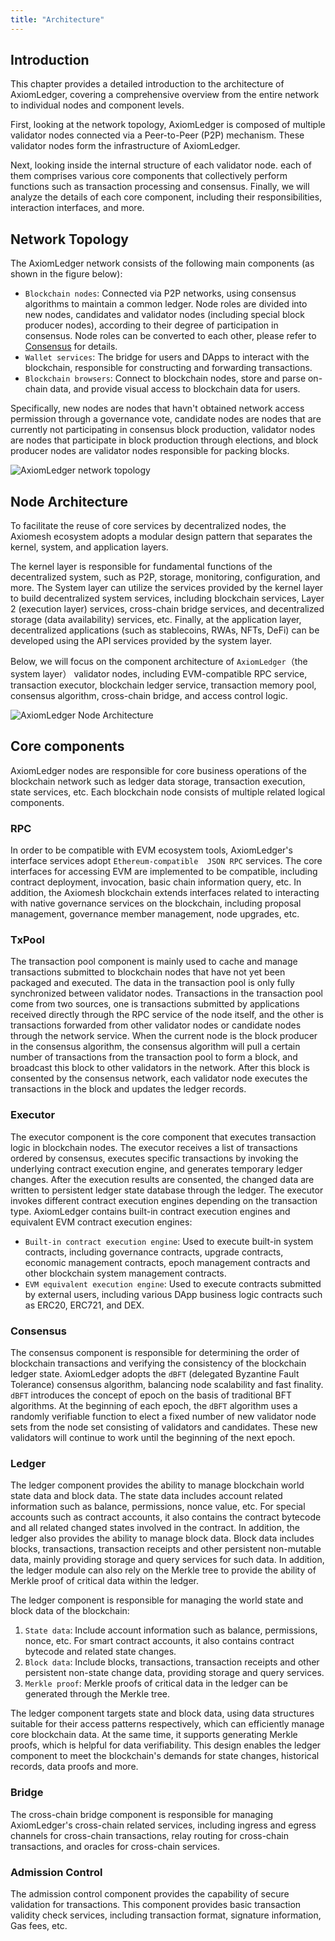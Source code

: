 ```yaml
---
title: "Architecture"
---
```


## Introduction

This chapter provides a detailed introduction to the architecture of AxiomLedger, covering a comprehensive overview from the entire network to individual nodes and component levels.

First, looking at the network topology, AxiomLedger is composed of multiple validator nodes connected via a Peer-to-Peer (P2P) mechanism. These validator nodes form the infrastructure of AxiomLedger.

Next, looking inside the internal structure of each validator node. each of them comprises various core components that collectively perform functions such as transaction processing and consensus.
Finally, we will analyze the details of each core component, including their responsibilities, interaction interfaces, and more.

## Network Topology

The AxiomLedger network consists of the following main components (as shown in the figure below):

- `Blockchain nodes`: Connected via P2P networks, using consensus algorithms to maintain a common ledger. 
Node roles are divided into new nodes, candidates and validator nodes (including special block producer nodes), according to their degree of 
participation in consensus. Node roles can be converted to each other, please refer to [Consensus](/en/documentation/system-design/consensus) for details.
- `Wallet services`: The bridge for users and DApps to interact with the blockchain, responsible for constructing and 
forwarding transactions.
- `Blockchain browsers`: Connect to blockchain nodes, store and parse on-chain data, and provide visual access to blockchain data for users. 

Specifically, new nodes are nodes that havn't obtained network access permission through a governance vote, candidate nodes are nodes that are currently not participating in consensus block production, validator nodes are nodes that participate in block production through elections, and block producer nodes are validator nodes responsible for packing blocks.

![AxiomLedger network topology](/en/images/system-design/axiomledger-topology.png)

## Node Architecture

To facilitate the reuse of core services by decentralized nodes, the Axiomesh ecosystem adopts a modular design pattern that separates the kernel, system, and application layers. 

The kernel layer is responsible for fundamental functions of the decentralized system, such as P2P, storage, monitoring, configuration, and more. The System layer can utilize the services provided by the kernel layer to build decentralized system services, including blockchain services, Layer 2 (execution layer) services, cross-chain bridge services, and decentralized storage (data availability) services, etc. Finally, at the application layer, decentralized applications (such as stablecoins, RWAs, NFTs, DeFi) can be developed using the API services provided by the system layer.

Below, we will focus on the component architecture of `AxiomLedger`（the system layer） validator nodes, including EVM-compatible RPC service, transaction executor, blockchain ledger service, transaction memory pool, consensus algorithm, cross-chain bridge, and access control logic.

![AxiomLedger Node Architecture](/en/images/system-design/axiomledger-architecture.png)

## Core components

AxiomLedger nodes are responsible for core business operations of the blockchain network such as 
ledger data storage, transaction execution, state services, etc. Each blockchain node consists of 
multiple related logical components.

### RPC

In order to be compatible with EVM ecosystem tools, AxiomLedger's interface services adopt `Ethereum-compatible 
JSON RPC` services. The core interfaces for accessing EVM are implemented to be compatible, including contract deployment, invocation, basic chain information query, etc. In addition, the Axiomesh blockchain extends interfaces related to interacting 
with native governance services on the blockchain, including proposal management, governance member management, node upgrades, etc.

### TxPool

The transaction pool component is mainly used to cache and manage transactions submitted to blockchain nodes that have 
not yet been packaged and executed. The data in the transaction pool is only fully synchronized between validator nodes. 
Transactions in the transaction pool come from two sources, one is transactions submitted by applications received directly 
through the RPC service of the node itself, and the other is transactions forwarded from other validator nodes or candidate nodes through the network 
service. When the current node is the block producer in the consensus algorithm, the consensus algorithm will pull a certain 
number of transactions from the transaction pool to form a block, and broadcast this block to other validators in the network. After this block is consented by the consensus network, each validator node executes the transactions in the block and updates the ledger records.

### Executor

The executor component is the core component that executes transaction logic in blockchain nodes. The executor receives 
a list of transactions ordered by consensus, executes specific transactions by invoking the underlying contract execution 
engine, and generates temporary ledger changes. After the execution results are consented, the changed data are written 
to persistent ledger state database through the ledger. The executor invokes different contract execution engines depending on the transaction type. AxiomLedger contains built-in contract execution engines and equivalent EVM contract execution engines:

* `Built-in contract execution engine`: Used to execute built-in system contracts, including governance contracts, upgrade contracts, economic management contracts, epoch management contracts and other blockchain system management contracts.
* `EVM equivalent execution engine`: Used to execute contracts submitted by external users, including various DApp business logic contracts such as ERC20, ERC721, and DEX.


### Consensus

The consensus component is responsible for determining the order of blockchain transactions and verifying the consistency of the blockchain ledger state. AxiomLedger adopts the `dBFT` (delegated Byzantine Fault Tolerance) consensus algorithm, balancing
 node scalability and fast finality. `dBFT` introduces the concept of epoch on the basis of traditional BFT algorithms. 
 At the beginning of each epoch, the `dBFT` algorithm uses a randomly verifiable function to elect a fixed number of new validator node sets 
 from the node set consisting of validators and candidates. These new validators will continue to work until the beginning of the next epoch.

### Ledger

The ledger component provides the ability to manage blockchain world state data and block data. The state data includes account related information such as 
balance, permissions, nonce value, etc. For special accounts such as contract accounts, it also contains the contract bytecode and all related changed states 
involved in the contract. In addition, the ledger also provides the ability to manage block data. Block data includes blocks, transactions, transaction receipts 
and other persistent non-mutable data, mainly providing storage and query services for such data. In addition, the ledger module can also rely on the Merkle tree to provide the ability of Merkle proof of critical data within the ledger.

The ledger component is responsible for managing the world state and block data of the blockchain:

1. `State data`: Include account information such as balance, permissions, nonce, etc. For smart contract accounts, it also contains contract bytecode and 
related state changes.
2. `Block data`: Include blocks, transactions, transaction receipts and other persistent non-state change data, providing storage and query services. 
3. `Merkle proof`: Merkle proofs of critical data in the ledger can be generated through the Merkle tree.

The ledger component targets state and block data, using data structures suitable for their access patterns respectively, which can efficiently manage
 core blockchain data. At the same time, it supports generating Merkle proofs, which is helpful for data verifiability. This design enables the ledger 
 component to meet the blockchain's demands for state changes, historical records, data proofs and more.


### Bridge

The cross-chain bridge component is responsible for managing AxiomLedger's cross-chain related services, including ingress and egress channels 
for cross-chain transactions, relay routing for cross-chain transactions, and oracles for cross-chain services.

### Admission Control

The admission control component provides the capability of secure validation for transactions. This component provides basic transaction validity 
check services, including transaction format, signature information, Gas fees, etc.